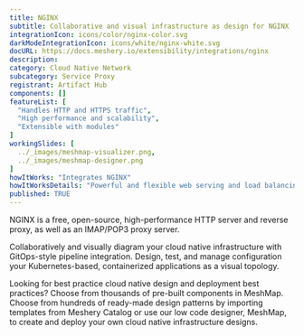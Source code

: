 ```yaml
---
title: NGINX
subtitle: Collaborative and visual infrastructure as design for NGINX
integrationIcon: icons/color/nginx-color.svg
darkModeIntegrationIcon: icons/white/nginx-white.svg
docURL: https://docs.meshery.io/extensibility/integrations/nginx
description: 
category: Cloud Native Network
subcategory: Service Proxy
registrant: Artifact Hub
components: []
featureList: [
  "Handles HTTP and HTTPS traffic",
  "High performance and scalability",
  "Extensible with modules"
]
workingSlides: [
  ../_images/meshmap-visualizer.png,
  ../_images/meshmap-designer.png
]
howItWorks: "Integrates NGINX"
howItWorksDetails: "Powerful and flexible web serving and load balancing in Kubernetes"
published: TRUE
---
```

<p>
NGINX is a free, open-source, high-performance HTTP server and reverse proxy, as well as an IMAP/POP3 proxy server.
</p>
<p>
    Collaboratively and visually diagram your cloud native infrastructure with GitOps-style pipeline integration. Design, test, and manage configuration your Kubernetes-based, containerized applications as a visual topology.
</p>
<p>
    Looking for best practice cloud native design and deployment best practices? Choose from thousands of pre-built components in MeshMap. Choose from hundreds of ready-made design patterns by importing templates from Meshery Catalog or use our low code designer, MeshMap, to create and deploy your own cloud native infrastructure designs.
</p>
